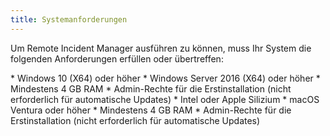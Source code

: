 ```yaml
---
title: Systemanforderungen
---
```



Um Remote Incident Manager ausführen zu können, muss Ihr System die folgenden Anforderungen erfüllen oder übertreffen:

<Windows>
  * Windows 10 (X64) oder höher
  * Windows Server 2016 (X64) oder höher
  * Mindestens 4 GB RAM
  * Admin-Rechte für die Erstinstallation (nicht erforderlich für automatische Updates)
</Windows>

<MacOS>
  * Intel oder Apple Silizium
  * macOS Ventura oder höher
  * Mindestens 4 GB RAM
  * Admin-Rechte für die Erstinstallation (nicht erforderlich für automatische Updates)
</MacOS>
